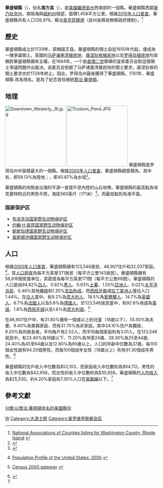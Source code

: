 {{Otheruses|華盛頓縣|subject=美國羅德島州的一個縣|other=同名的縣}}
{{Infobox U.S. County|
 county  = 華盛頓縣|
 state = 羅得島州 |
 en county  = Washington County|
 en state = Rhode Island |
 seal = |
 map size = 125 |
 founded = 1729年成立（1781年改為現名） |
 seat = [[韋克菲爾德_(羅德島州)|韋克菲爾德]] | 
 area ={{convert|563|sqmi|km2}} |
 area land ={{convert|333|sqmi|km2}} |
 area water ={{convert|230|sqmi|km2}} |
 area percentage = 40.87% |
 census yr = 2000|
 pop = 123546 |
 density =143|

}}
'''華盛頓縣'''（{{lang-en|Washington County}}），俗名'''南方县'''（{{lang-en|South County}}），是[[美國|美國]][[羅德島州|羅德島州]]西南部的一個縣。華盛頓縣西鄰[[康乃狄克州|康乃狄克州]]，南隔海與[[紐約州|紐約州]]相望。面積1,458平方公里。根據[[美國2010年人口普查|2010年人口普查]]，華盛頓縣共有人口126,979。縣治[[韋克菲爾德_(羅德島州)|韋克菲爾德]]（該州各縣皆無縣政府建制）。<ref>[http://www.naco.org/Template.cfm?Section=Find_a_county&Template=/cffiles/counties/county.cfm&id=44009 National Associations of Counties listing for Washington County, Rhode Island] {{webarchive|url=https://web.archive.org/web/20030507051009/http://www.naco.org/Template.cfm?Section=Find_a_county&Template=%2Fcffiles%2Fcounties%2Fcounty.cfm&id=44009 |date=2003-05-07 }}</ref>

==歷史==
華盛頓縣成立於1729年，原稱国王县。華盛頓縣的領土自從1650年代起，便成為一塊爭議領土。英國的[[马萨诸塞湾殖民地|马萨诸塞湾殖民地]]、[[康涅狄格州历史|康涅狄格殖民地]]以及[[罗得岛州历史|罗得岛殖民地]]均宣稱對華盛頓縣擁有主權。在1664年，一个由[[查理二世_(英格兰)|查理二世]]領導的皇家委员会對這個領土爭議問題作出裁决。该委员会拒絕了马萨诸塞湾殖民地的領土要求，康涅狄格的領土要求亦於1726年終止。因此，罗得岛州最後獲得了華盛頓縣。1781年，華盛頓縣 改為現名，是為了紀念首任總統[[喬治·華盛頓|喬治·華盛頓]]。

==地理==
[[File:Downtown_Westerly,_RI.jpg|200px]]
[[File:Trustom_Pond.JPG|200px]]
華盛頓縣是罗得岛州中面積最大的一個縣。根據[[美國2000年人口普查|2000年人口普查]]，華盛頓縣總面積為{{convert|563|sqmi|km2}}，其中有{{convert|333|sqmi|km2}}，即59.13%為陸地；{{convert|230|sqmi|km2}}，即40.87%為水域<ref>{{cite web
  |url=http://www.census.gov/tiger/tms/gazetteer/county2k.txt
  |title=Census 2000 U.S. Gazetteer Files: Counties
  |publisher=United States Census
  |accessdate=2011-02-13
  |archive-url=https://www.webcitation.org/68EB8WXmf?url=http://www.census.gov/tiger/tms/gazetteer/county2k.txt
  |archive-date=2012-06-06
  |dead-url=yes
  }}</ref>。

華盛頓縣的地勢由沿海的平源一直提升至內陸的山丘地帶。華盛頓縣的最高點為埃克塞特附近的黑色平原，海拔560英尺（171米）<ref name="county highpoint">{{coord|41|35|09|N|71|39|16|W}}</ref>，而最低點則為海平面。

===国家保护区===
*[[布洛克岛国家野生动物保护区|布洛克岛国家野生动物保护区]]
*[[约翰·H·查菲国家野生动物保护区|约翰·H·查菲国家野生动物保护区]]
*[[妮妮加德国家野生动物保护区|妮妮加德国家野生动物保护区]]
*[[查斯頓池塘国家野生动物保护区|查斯頓池塘国家野生动物保护区]]

==人口==
{{USCensusPop
|1790= 18323
|1800= 16135
|1810= 14962
|1820= 15687
|1830= 15411
|1840= 14324
|1850= 16430
|1860= 18715
|1870= 20097
|1880= 22495
|1890= 23649
|1900= 24154
|1910= 24942
|1920= 24932
|1930= 29334
|1940= 32493
|1950= 48542
|1960= 59054
|1970= 83586
|1980= 93317
|1990= 110006
|2000= 123546
|2010= 126979
|footnote = <ref>{{Cite web |url=http://www.census.gov/population/www/censusdata/cencounts/files/ri190090.txt |title=存档副本 |access-date=2013-01-02 |archive-date=2012-08-16 |archive-url=https://www.webcitation.org/69xTorMUb?url=http://www.census.gov/population/www/censusdata/cencounts/files/ri190090.txt |dead-url=no }}</ref><ref>{{Cite web |url=http://factfinder2.census.gov/faces/tableservices/jsf/pages/productview.xhtml?pid=DEC_10_PL_QTPL&prodType=table |title=存档副本 |access-date=2013-01-02 |archive-date=2011-05-20 |archive-url=https://web.archive.org/web/20110520164400/http://factfinder2.census.gov/faces/tableservices/jsf/pages/productview.xhtml?pid=DEC_10_PL_QTPL&prodType=table |dead-url=no }}</ref><ref>{{Cite web |url=http://mapserver.lib.virginia.edu/ |title=存档副本 |access-date=2013-01-02 |archive-date=2012-08-11 |archive-url=https://web.archive.org/web/20120811110448/http://mapserver.lib.virginia.edu/ |dead-url=no }}</ref>}}

根據[[2000年美國人口普查|2000年人口普查]]{{GR|2}}，華盛頓縣擁有123,546居民、46,907住戶和32,037家庭。<ref>{{en}}[http://www.census.gov/population/www/pop-profile/profile2000.html Population Profile of the United States: 2000] {{Wayback|url=http://www.census.gov/population/www/pop-profile/profile2000.html |date=20040113065424 }}</ref>。其[[人口密度|人口密度]]為每平方英里371居民（每平方公里143居民）。華盛頓縣擁有56,816間房屋单位，其密度為每平方英里171間（每平方公里66間）。華盛頓縣的人口是由94.82%[[歐裔美國人|白人]]、0.92%[[非裔美國人|黑人]]、0.93%[[美國土著|土著]]、1.50%[[亞裔美國人|亞洲人]]、0.02%[[太平洋岛民|太平洋岛民]]、0.46%其他[[種族|種族]]和1.35%[[混血|混血]][[种族构成|构成]]。而[[西班牙裔美国人|西班牙裔]]或[[拉丁美洲人|拉丁美洲人]]僅佔人口1.44%。在[[歐裔美國人|白人]]當中，有9.2%為[[意大利人|意大利人]]、18.5%為[[愛爾蘭人|愛爾蘭人]]、14.7%為[[英國人|英國人]]、6.7%為[[法國人|法國人]]以及5.8%為[[德國人|德國人]]。於123,546居民當中，有92.8%母語為[[英語|英語]]、1.8%為[[西班牙語|西班牙語]]以及1.6%為[[意大利語|意大利語]]。<ref>{{en}}[http://www.census.gov/main/www/cen2000.html Census 2000 gateway] {{Wayback|url=http://www.census.gov/main/www/cen2000.html |date=20190331194847 }}</ref>

在46,907住户中，有31.80%擁有一個或以上的兒童（18歲以下）、55.50%為夫妻、9.40%為單親家庭、而有31.70%為非家庭。其中24.10%住户為獨居，9.20%為同居長者。平均每戶有2.52人，而平均每個家庭則有3.01人。在123,546居民中，有23.40%為18歲以下、11.20%為18至24歲、28.30%為25至44歲、24.40%為45至64歲以及12.80%為65歲以上。人口的年齡中位數為37歲，每100個女性就有94.20個男性。而每100個成年女性（18歲以上）則有91.30個成年男性。<ref name="Census">{{cite web |url=http://2010.census.gov/2010census/data/apportionment-pop-text.php |title=Resident Population Data: Population Change |date=2010-12-23 |publisher=[[United_States_Census_Bureau|United States Census Bureau]] |accessdate=2010-12-23 |archiveurl=https://web.archive.org/web/20101225031104/http://2010.census.gov/2010census/data/apportionment-pop-text.php |archivedate=2010-12-25 |deadurl=no }}</ref>

華盛頓縣的住戶收入中位數為$53,103，而家庭收入中位數則為$64,112。男性的收入中位數為$43,956，而女性的收入中位數則為$30,659。華盛頓縣的[[人均收入|人均收入]]為$25,530。約4.20%家庭和7.30%人口在[[貧窮線|貧窮線]]以下。<ref name="Census"/>

==參考文獻==
{{reflist}}

{{Rhode Island}}

{{Geographic Location
|中央      = 華盛頓縣
|北        = [[肯特县_(罗得岛州)|肯特县]]
|東北      = [[布里斯托尔县|布里斯托尔县]]
|東        = [[纽波特县|纽波特县]]
|東南      = [[大西洋|大西洋]] / [[杜克斯县_(马萨诸塞州)|杜克斯县]]
|南        = [[大西洋|大西洋]]
|西南      = [[蘇福克郡_(紐約州)|蘇福克郡]]
|西        = [[新倫敦縣_(康涅狄格州)|新倫敦縣]]
|西北      = [[溫德姆縣_(康乃狄克州)|溫德姆縣]]
}}

[[Category:羅德島州行政區劃|W]]
[[Category:大波士顿|Category:大波士顿]]
[[Category:普罗维登斯都会区|Category:普罗维登斯都会区]]
[[分類:以喬治·華盛頓命名的美國縣份|分類:以喬治·華盛頓命名的美國縣份]]